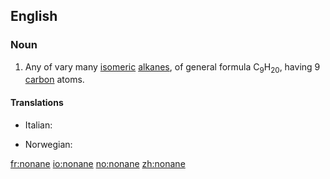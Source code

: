 ==English==

===Noun===
{{en-noun}}
#{{organic compound}} Any of vary many [[isomeric]] [[alkane]]s, of general formula C<sub>9</sub>H<sub>20</sub>, having 9 [[carbon]] atoms.

====Translations====
{{trans-top|nonane}}
*Italian: {{t-|it|nonano|m}}
{{trans-mid}}
*Norwegian: {{t-|no|nonan|n}}
{{trans-bottom}}

[[fr:nonane]]
[[io:nonane]]
[[no:nonane]]
[[zh:nonane]]